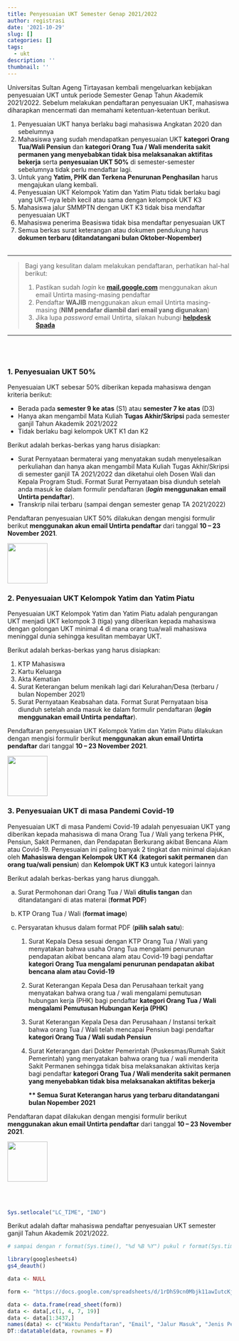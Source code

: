 ```yaml
---
title: Penyesuaian UKT Semester Genap 2021/2022
author: registrasi
date: '2021-10-29'
slug: []
categories: []
tags:
  - ukt
description: ''
thumbnail: ''
---
```


Universitas Sultan Ageng Tirtayasan kembali mengeluarkan kebijakan penyesuaian UKT untuk periode Semester Genap Tahun Akademik 2021/2022. Sebelum melakukan pendaftaran penyesuaian UKT, mahasiswa diharapkan mencermati dan memahami ketentuan-ketentuan berikut.

1.  Penyesuaian UKT hanya berlaku bagi mahasiswa Angkatan 2020 dan sebelumnya
2.  Mahasiswa yang sudah mendapatkan penyesuaian UKT **kategori Orang Tua/Wali Pensiun** dan **kategori Orang Tua / Wali menderita sakit permanen yang menyebabkan tidak bisa melaksanakan aktifitas bekerja** serta **penyesuaian UKT 50%** di semester-semester sebelumnya tidak perlu mendaftar lagi.
3.  Untuk yang **Yatim, PHK dan Terkena Penurunan Penghasilan** harus mengajukan ulang kembali.
4.  Penyesuaian UKT Kelompok Yatim dan Yatim Piatu tidak berlaku bagi yang UKT-nya lebih kecil atau sama dengan kelompok UKT K3
5.  Mahasiswa jalur SMMPTN dengan UKT K3 tidak bisa mendaftar penyesuaian UKT
6.  Mahasiswa penerima Beasiswa tidak bisa mendaftar penyesuaian UKT
7.  Semua berkas surat keterangan atau dokumen pendukung harus **dokumen terbaru (ditandatangani bulan Oktober-Nopember)**<br><br>

------------------------------------------------------------------------

> Bagi yang kesulitan dalam melakukan pendaftaran, perhatikan hal-hal berikut:
>
> 1.  Pastikan sudah *login* ke [**mail.google.com**](mail.google.com) menggunakan akun email Untirta masing-masing pendaftar
> 2.  Pendaftar **WAJIB** menggunakan akun email Untirta masing-masing (**NIM pendafar diambil dari email yang digunakan**)
> 3.  Jika lupa *password* email Untirta, silakan hubungi [**helpdesk Spada**](http://helpdesk.spada.untirta.ac.id/)

------------------------------------------------------------------------

<br><br>

### 1. **Penyesuaian UKT 50%**

Penyesuaian UKT sebesar 50% diberikan kepada mahasiswa dengan kriteria berikut:

-   Berada pada **semester 9 ke atas** (S1) atau **semester 7 ke atas** (D3)
-   Hanya akan mengambil Mata Kuliah **Tugas Akhir/Skripsi** pada semester ganjil Tahun Akademik 2021/2022
-   Tidak berlaku bagi kelompok UKT K1 dan K2

Berikut adalah berkas-berkas yang harus disiapkan:

-   Surat Pernyataan bermaterai yang menyatakan sudah menyelesaikan perkuliahan dan hanya akan mengambil Mata Kuliah Tugas Akhir/Skripsi di semester ganjil TA 2021/2022 dan diketahui oleh Dosen Wali dan Kepala Program Studi. Format Surat Pernyataan bisa diunduh setelah anda masuk ke dalam formulir pendaftaran (***login*** **menggunakan email Untirta pendaftar**).
-   Transkrip nilai terbaru (sampai dengan semester genap TA 2021/2022)

Pendaftaran penyesuaian UKT 50% dilakukan dengan mengisi formulir berikut **menggunakan akun email Untirta pendaftar** dari tanggal **10 -- 23 November 2021**.

[![](images/daftar.jpg){target="_blank" width="90"}](https://docs.google.com/forms/d/e/1FAIpQLSeoQyqSVqpgrB2L7H28CyD6_8Q6OAI3uobN8LUcPPNjmcaacA/viewform)

### **2. Penyesuaian UKT Kelompok Yatim dan Yatim Piatu**

Penyesuaian UKT Kelompok Yatim dan Yatim Piatu adalah pengurangan UKT menjadi UKT kelompok 3 (tiga) yang diberikan kepada mahasiswa dengan golongan UKT minimal 4 di mana orang tua/wali mahasiswa meninggal dunia sehingga kesulitan membayar UKT.

Berikut adalah berkas-berkas yang harus disiapkan:

1.  KTP Mahasiswa
2.  Kartu Keluarga
3.  Akta Kematian
4.  Surat Keterangan belum menikah lagi dari Kelurahan/Desa (terbaru / bulan Nopember 2021)
5.  Surat Pernyataan Keabsahan data. Format Surat Pernyataan bisa diunduh setelah anda masuk ke dalam formulir pendaftaran (***login*** **menggunakan email Untirta pendaftar**).

Pendaftaran penyesuaian UKT Kelompok Yatim dan Yatim Piatu dilakukan dengan mengisi formulir berikut **menggunakan akun email Untirta pendaftar** dari tanggal **10 -- 23 November 2021**.

[![](images/daftar.jpg){target="_blank" width="90"}](https://docs.google.com/forms/d/e/1FAIpQLSeoQyqSVqpgrB2L7H28CyD6_8Q6OAI3uobN8LUcPPNjmcaacA/viewform)

### **3. Penyesuaian UKT di masa Pandemi Covid-19**

Penyesuaian UKT di masa Pandemi Covid-19 adalah penyesuaian UKT yang diberikan kepada mahasiswa di mana Orang Tua / Wali yang terkena PHK, Pensiun, Sakit Permanen, dan Pendapatan Berkurang akibat Bencana Alam atau Covid-19. Penyesuaian ini paling banyak 2 tingkat dan minimal diajukan oleh **Mahasiswa dengan Kelompok UKT K4** (**kategori sakit permanen** dan **orang tua/wali pensiun**) dan **Kelompok UKT K3** untuk kategori lainnya

Berikut adalah berkas-berkas yang harus diunggah.

a.  Surat Permohonan dari Orang Tua / Wali **ditulis tangan** dan ditandatangani di atas materai (**format PDF**)

b.  KTP Orang Tua / Wali (**format image**)

c.  Persyaratan khusus dalam format PDF (**pilih salah satu**):

    1.  Surat Kepala Desa sesuai dengan KTP Orang Tua / Wali yang menyatakan bahwa usaha Orang Tua mengalami penurunan pendapatan akibat bencana alam atau Covid-19 bagi pendaftar **kategori Orang Tua mengalami penurunan pendapatan akibat bencana alam atau Covid-19**

    2.  Surat Keterangan Kepala Desa dan Perusahaan terkait yang menyatakan bahwa orang tua / wali mengalami pemutusan hubungan kerja (PHK) bagi pendaftar **kategori Orang Tua / Wali mengalami Pemutusan Hubungan Kerja (PHK)**

    3.  Surat Keterangan Kepala Desa dan Perusahaan / Instansi terkait bahwa orang Tua / Wali telah mencapai Pensiun bagi pendaftar **kategori Orang Tua / Wali sudah Pensiun**

    4.  Surat Keterangan dari Dokter Pemerintah (Puskesmas/Rumah Sakit Pemerintah) yang menyatakan bahwa orang tua / wali menderita Sakit Permanen sehingga tidak bisa melaksanakan aktivitas kerja bagi pendaftar **kategori Orang Tua / Wali menderita sakit permanen yang menyebabkan tidak bisa melaksanakan aktifitas bekerja**

        **\*\* Semua Surat Keterangan harus yang terbaru ditandatangani bulan Nopember 2021**

Pendaftaran dapat dilakukan dengan mengisi formulir berikut **menggunakan akun email Untirta pendaftar** dari tanggal **10 -- 23 November 2021**.

[![](images/daftar.jpg){target="_blank" width="90"}](https://docs.google.com/forms/d/e/1FAIpQLSeoQyqSVqpgrB2L7H28CyD6_8Q6OAI3uobN8LUcPPNjmcaacA/viewform)

<br><br>

```r
Sys.setlocale("LC_TIME", "IND") 
```

Berikut adalah daftar mahasiswa pendaftar penyesuaian UKT semester ganjil Tahun Akademik 2021/2022.

```r
# sampai dengan r format(Sys.time(), "%d %B %Y") pukul r format(Sys.time(), "%X") 

library(googlesheets4)
gs4_deauth()

data <- NULL

form <- "https://docs.google.com/spreadsheets/d/1rDhS9cn0Mbjk11awIutcKjrZdbrtQx2uBlbl8Fiv-yQ/edit?usp=sharing"

data <- data.frame(read_sheet(form))
data <- data[,c(1, 4, 7, 19)]
data <- data[1:3437,]
names(data) <- c("Waktu Pendaftaran", "Email", "Jalur Masuk", "Jenis Penyesuaian")
DT::datatable(data, rownames = F)
```
